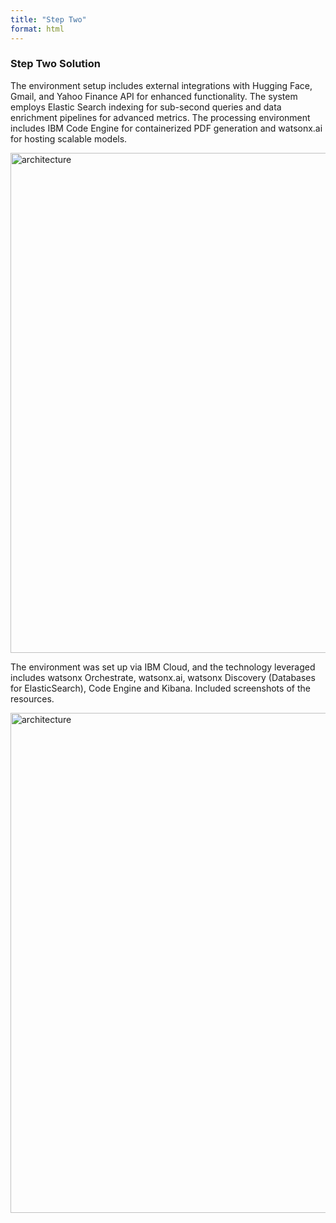 ```yaml
---
title: "Step Two"
format: html
---
```


### Step Two Solution

The environment setup includes external integrations with Hugging Face, Gmail, and Yahoo Finance API for enhanced functionality. The system employs Elastic Search indexing for sub-second queries and data enrichment pipelines for advanced metrics. The processing environment includes IBM Code Engine for containerized PDF generation and watsonx.ai for hosting scalable models.

<img src="../../images/007/Resource_List.png" alt="architecture" width="800">

The environment was set up via IBM Cloud, and the technology leveraged includes watsonx Orchestrate, watsonx.ai, watsonx Discovery (Databases for ElasticSearch), Code Engine and Kibana. Included screenshots of the resources.

<img src="../../images/007/Resource_Cont.png" alt="architecture" width="800">